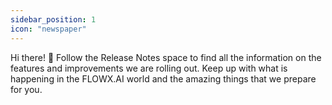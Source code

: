 ```yaml
---
sidebar_position: 1
icon: "newspaper"
---
```


Hi there! 👋 Follow the Release Notes space to find all the information on the features and improvements we are rolling out. Keep up with what is happening in the FLOWX.AI world and the amazing things that we prepare for you.

<Accordion title="v.3.x.x" icon= "files">
  <Card title ="v3.4.7-January 2024" href ="/release-notes/v3.4.7-january-2024">
  </Card>

  <Card title ="v3.4.0-September 2024" href ="/release-notes/v3.4.0-september-2024">
  </Card>

</Accordion>